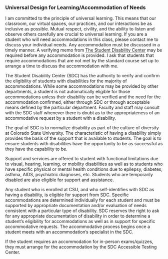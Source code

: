 ### Universal Design for Learning/Accommodation of Needs

I am committed to the principle of universal learning. This means that our classroom, our virtual spaces, our practices, and our interactions be as inclusive as possible. Mutual respect, civility, and the ability to listen and observe others carefully are crucial to universal learning. 
If you are a student who will need accommodations in this class, please contact me to discuss your individual needs. Any accommodation must be discussed in a timely manner. A verifying memo from [The Student Disability Center](https://disabilitycenter.colostate.edu/) may be required before any accommodation is provided. I ask that students that require accommodations that are not met by the standard course set up to arrange a time to discuss the accommodation with me.  

The Student Disability Center (SDC) has the authority to verify and confirm the eligibility of students with disabilities for the majority of accommodations. While some accommodations may be provided by other departments, a student is not automatically eligible for those accommodations unless their disability can be verified and the need for the accommodation confirmed, either through SDC or through acceptable means defined by the particular department. Faculty and staff may consult with the SDC staff whenever there is doubt as to the appropriateness of an accommodative request by a student with a disability.  

The goal of SDC is to normalize disability as part of the culture of diversity at Colorado State University. The characteristic of having a disability simply provides the basis of the support that is available to students. The goal is to ensure students with disabilities have the opportunity to be as successful as they have the capability to be.  

Support and services are offered to student with functional limitations due to visual, hearing, learning, or mobility disabilities as well as to students who have specific physical or mental health conditions due to epilepsy, diabetes, asthma, AIDS, psychiatric diagnoses, etc. Students who are temporarily disabled are also eligible for support and assistance.  

Any student who is enrolled at CSU, and who self-identifies with SDC as having a disability, is eligible for support from SDC. Specific accommodations are determined individually for each student and must be supported by appropriate documentation and/or evaluation of needs consistent with a particular type of disability. SDC reserves the right to ask for any appropriate documentation of disability in order to determine a student's eligibility for accommodations as well as in support for specific accommodative requests. The accommodative process begins once a student meets with an accommodation’s specialist in the SDC.

If the student requires an accommodation for in-person exams/quizzes, they must arrange for the accommodation by the SDC Accessible Testing Center. 
